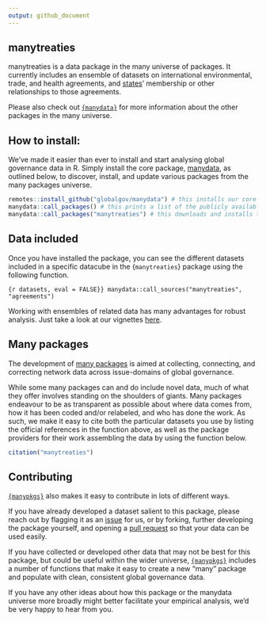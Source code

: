 ```yaml
---
output: github_document
---
```


## manytreaties

manytreaties is a data package in the many universe of packages.
It currently includes an ensemble of datasets on international environmental, trade, and health agreements,
and [states](https://github.com/globalgov/manystates)' membership or other relationships to those agreements.

Please also check out [`{manydata}`](https://github.com/globalgov) for more information about the other packages in the many universe. 

## How to install:

We’ve made it easier than ever to install and start analysing global governance data in R.
Simply install the core package, [manydata](https://github.com/globalgov/manydata), as outlined below, to discover, install, and update various packages from the many packages universe.

```r
remotes::install_github("globalgov/manydata") # this installs our core package, the only one you need to do independently
manydata::call_packages() # this prints a list of the publicly available data packages currently available
manydata::call_packages("manytreaties") # this downloads and installs the named package
```

## Data included

Once you have installed the package, you can see the different datasets included in a specific datacube in the {`manytreaties`} package using the following function.

```{r datasets, eval = FALSE}}
manydata::call_sources("manytreaties", "agreements")
```

Working with ensembles of related data has many advantages for robust analysis.
Just take a look at our vignettes [here](https://globalgov.github.io/manydata/articles/user.html).

## Many packages

The development of [many packages](https://github.com/globalgov/manydata) is aimed 
at collecting, connecting, and correcting network data across issue-domains of 
global governance. 

While some many packages can and do include novel data,
much of what they offer involves standing on the shoulders of giants.
Many packages endeavour to be as transparent as possible about where data comes from, 
how it has been coded and/or relabeled, and who has done the work.
As such, we make it easy to cite both the particular datasets you use
by listing the official references in the function above,
as well as the package providers for their work assembling the data
by using the function below.

``` r
citation("manytreaties")
```

## Contributing

[`{manypkgs}`](https://github.com/globalgov/manypkgs) also makes it easy to contribute in lots of different ways.

If you have already developed a dataset salient to this package,
please reach out by flagging it as an [issue](https://github.com/globalgov/manytreaties/issues) for us,
or by forking, further developing the package yourself, and opening a [pull request](https://github.com/globalgov/manytreaties/pulls)
so that your data can be used easily.

If you have collected or developed other data that may not be best for this package,
but could be useful within the wider universe,
[`{manypkgs}`](https://github.com/globalgov/manypkgs) includes a number of functions that make it easy to create a new "many" package and populate with clean, consistent global governance data.

If you have any other ideas about how this package or the manydata universe more broadly
might better facilitate your empirical analysis, we'd be very happy to hear from you.
